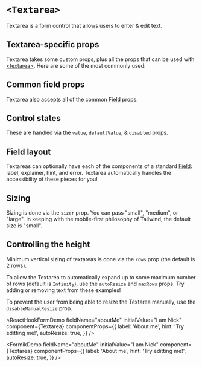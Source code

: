 



<Meta of={Stories} />

# `<Textarea>`

Textarea is a form control that allows users to enter & edit text.

## Textarea-specific props

Textarea takes some custom props, plus all the props that can be used with
[&lt;textarea&gt;](https://react.dev/reference/react-dom/components/textarea).
Here are some of the most commonly used:

<ArgTypes of={Textarea} sort="requiredFirst" />

## Common field props

Textarea also accepts all of the common [Field](/docs/forms-field--docs) props.

<ArgTypes of={FieldControl} sort="requiredFirst" />

## Control states

These are handled via the `value`, `defaultValue`, & `disabled` props.

<Canvas of={Stories.AllControlStates} sourceState="shown" />

## Field layout

Textareas can optionally have each of the components of a standard
[Field](/docs/forms-field--docs): label, explainer, hint, and error. Textarea
automatically handles the accessibility of these pieces for you!

<Canvas of={Stories.Field} sourceState="shown" />

## Sizing

Sizing is done via the `sizer` prop. You can pass "small", "medium", or "large".
In keeping with the mobile-first philosophy of Tailwind, the default size is
"small".

<Canvas of={Stories.AllSizes} sourceState="shown" />

## Controlling the height

Minimum vertical sizing of textareas is done via the `rows` prop (the default is
2 rows).

<Canvas of={Stories.MinimumHeight} sourceState="shown" />

To allow the Textarea to automatically expand up to some maximum number of rows
(default is `Infinity`), use the `autoResize` and `maxRows` props. Try adding or
removing text from these examples!

<Canvas of={Stories.AllResizables} sourceState="shown" />

To prevent the user from being able to resize the Textarea manually, use the
`disableManualResize` prop.

<Canvas of={Stories.DisableManualResize} sourceState="shown" />

<ReactHookFormDemo
  fieldName="aboutMe"
  initialValue="I am Nick"
  component={Textarea}
  componentProps={{
    label: 'About me',
    hint: 'Try editting me!',
    autoResize: true,
  }}
/>

<FormikDemo
  fieldName="aboutMe"
  initialValue="I am Nick"
  component={Textarea}
  componentProps={{
    label: 'About me',
    hint: 'Try editting me!',
    autoResize: true,
  }}
/>
